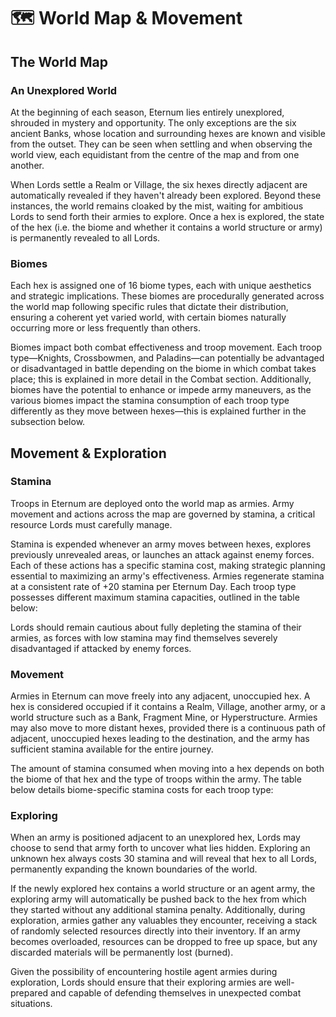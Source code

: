 
# 🗺️ World Map & Movement

## The World Map

### An Unexplored World

At the beginning of each season, Eternum lies entirely unexplored, shrouded in mystery and opportunity. The only
exceptions are the six ancient Banks, whose location and surrounding hexes are known and visible from the outset. They
can be seen when settling and when observing the world view, each equidistant from the centre of the map and from one
another.

When Lords settle a Realm or Village, the six hexes directly adjacent are automatically revealed if they haven't already
been explored. Beyond these instances, the world remains cloaked by the mist, waiting for ambitious Lords to send forth
their armies to explore. Once a hex is explored, the state of the hex (i.e. the biome and whether it contains a world
structure or army) is permanently revealed to all Lords.

### Biomes

Each hex is assigned one of 16 biome types, each with unique aesthetics and strategic implications. These biomes are
procedurally generated across the world map following specific rules that dictate their distribution, ensuring a
coherent yet varied world, with certain biomes naturally occurring more or less frequently than others.

Biomes impact both combat effectiveness and troop movement. Each troop type—Knights, Crossbowmen, and Paladins—can
potentially be advantaged or disadvantaged in battle depending on the biome in which combat takes place; this is
explained in more detail in the Combat section. Additionally, biomes have the potential to enhance or impede army
maneuvers, as the various biomes impact the stamina consumption of each troop type differently as they move between
hexes—this is explained further in the subsection below.

## Movement & Exploration

### Stamina

Troops in Eternum are deployed onto the world map as armies. Army movement and actions across the map are governed by
stamina, a critical resource Lords must carefully manage.

Stamina is expended whenever an army moves between hexes, explores previously unrevealed areas, or launches an attack
against enemy forces. Each of these actions has a specific stamina cost, making strategic planning essential to
maximizing an army's effectiveness. Armies regenerate stamina at a consistent rate of +20 stamina per Eternum Day. Each
troop type possesses different maximum stamina capacities, outlined in the table below:

<TroopMovementTable />

Lords should remain cautious about fully depleting the stamina of their armies, as forces with low stamina may find
themselves severely disadvantaged if attacked by enemy forces.

### Movement

Armies in Eternum can move freely into any adjacent, unoccupied hex. A hex is considered occupied if it contains a
Realm, Village, another army, or a world structure such as a Bank, Fragment Mine, or Hyperstructure. Armies may also
move to more distant hexes, provided there is a continuous path of adjacent, unoccupied hexes leading to the
destination, and the army has sufficient stamina available for the entire journey.

The amount of stamina consumed when moving into a hex depends on both the biome of that hex and the type of troops
within the army. The table below details biome-specific stamina costs for each troop type:

<BiomeStamina />

### Exploring

When an army is positioned adjacent to an unexplored hex, Lords may choose to send that army forth to uncover what lies
hidden. Exploring an unknown hex always costs 30 stamina and will reveal that hex to all Lords, permanently expanding
the known boundaries of the world.

If the newly explored hex contains a world structure or an agent army, the exploring army will automatically be pushed
back to the hex from which they started without any additional stamina penalty. Additionally, during exploration, armies
gather any valuables they encounter, receiving a stack of randomly selected resources directly into their inventory. If
an army becomes overloaded, resources can be dropped to free up space, but any discarded materials will be permanently
lost (burned).

Given the possibility of encountering hostile agent armies during exploration, Lords should ensure that their exploring
armies are well-prepared and capable of defending themselves in unexpected combat situations.
